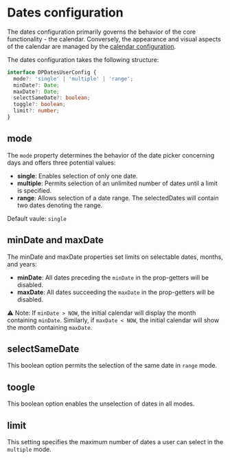 # Dates configuration

The dates configuration primarily governs the behavior of the core functionality - the calendar. Conversely, the appearance and visual aspects of the calendar are managed by the [calendar configuration](/datepicker/calendar-documentation).

The dates configuration takes the following structure:

```ts
interface DPDatesUserConfig {
  mode?: 'single' | 'multiple' | 'range';
  minDate?: Date;
  maxDate?: Date;
  selectSameDate?: boolean;
  toggle?: boolean;
  limit?: number;
}
```

## mode

The `mode` property determines the behavior of the date picker concerning days and offers three potential values:

- **single**: Enables selection of only one date.
- **multiple**: Permits selection of an unlimited number of dates until a limit is specified.
- **range**: Allows selection of a date range. The selectedDates will contain two dates denoting the range.

Default vaule: `single`

## minDate and maxDate

The minDate and maxDate properties set limits on selectable dates, months, and years:

- **minDate**: All dates preceding the `minDate` in the prop-getters will be disabled.
- **maxDate**: All dates succeeding the `maxDate` in the prop-getters will be disabled.

⚠️ Note: If `minDate > NOW`, the initial calendar will display the month containing `minDate`. Similarly, if `maxDate < NOW`, the initial calendar will show the month containing `maxDate`.

## selectSameDate

This boolean option permits the selection of the same date in `range` mode.

## toogle

This boolean option enables the unselection of dates in all modes.

## limit

This setting specifies the maximum number of dates a user can select in the `multiple` mode.
